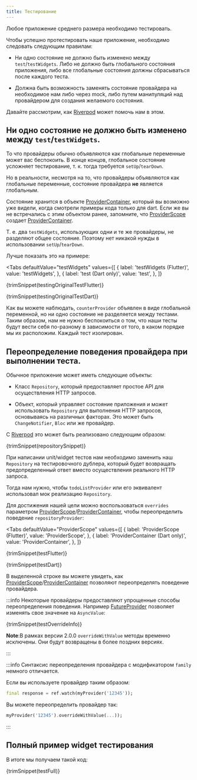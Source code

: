 ```yaml
---
title: Тестирование
---
```



Любое приложение среднего размера необходимо тестировать.

Чтобы успешно протестировать наше приложение, необходимо следовать 
следующим правилам:

- Ни одно состояние не должно быть изменено между `test`/`testWidgets`.
  Либо не должно быть глобального состояния приложения, либо
  все глобальные состояния должны сбрасываться после каждого теста.

- Должна быть возможность заменять состояние провайдера на необходимое нам
  либо через mock, либо путем манипуляций над провайдером для создания желаемого состояния.

Давайте рассмотрим, как [Riverpod] может помочь нам в этом.

## Ни одно состояние не должно быть изменено между `test`/`testWidgets`.

То что провайдеры обычно объявляются как глобальные переменные может вас беспокоить.
В конце концов, глобальное состояние усложняет тестирование, т. к. тогда требуется
`setUp`/`tearDown`.

Но в реальности, несмотря на то, что провайдеры объявляются как глобальные переменные,
состояние провайдера **не** является глобальным.

Состояние хранится в объекте [ProviderContainer], который вы возможно уже видели, когда
смотрели примеры кода только для dart.
Если же вы не встречались с этим объектом ранее, запомните, что [ProviderScope]
создает [ProviderContainer].

Т. е. два `testWidgets`, использующих одни и те же провайдеры, не разделяют общее состояние.
Поэтому нет никакой нужды в использовании `setUp`/`tearDown`.

Лучше показать это на примере:

<Tabs
  defaultValue="testWidgets"
  values={[
    { label: 'testWidgets (Flutter)', value: 'testWidgets', },
    { label: 'test (Dart only)', value: 'test', },
  ]}
>
<TabItem value="testWidgets">

<CodeBlock>{trimSnippet(testingOriginalTestFlutter)}</CodeBlock>

</TabItem>
<TabItem value="test">

<CodeBlock>{trimSnippet(testingOriginalTestDart)}</CodeBlock>

</TabItem>
</Tabs>

Как вы можете наблюдать, `counterProvider` объявлен в виде глобальной переменной,
но ни одно состояние не разделяется между тестами.
Таким образом, нам не нужно беспокоиться о том, что наши тесты будут вести себя 
по-разному в зависимости от того, в каком порядке мы их расположим. Каждый
тест изолирован.

## Переопределение поведения провайдера при выполнении теста.

Обычное приложение может иметь следующие объекты:

- Класс `Repository`, который предоставляет простое API для осуществления
  HTTP запросов.

- Объект, который управляет состояние приложения и может использовать `Repository`
  для выполнения HTTP запросов, основываясь на различных факторах.
  Это может быть `ChangeNotifier`, `Bloc` или же провайдер.

С  [Riverpod] это может быть реализовано следующим образом:

<CodeBlock>{trimSnippet(repositorySnippet)}</CodeBlock>

При написании unit/widget тестов нам необходимо заменить наш `Repository` на
тестировочного дублера, который будет возвращать предопределенный ответ
вместо осуществления реального HTTP запроса.

Тогда нам нужно, чтобы `todoListProvider` или его эквивалент использовал мок
реализацию `Repository`.

Для достижения нашей цели можно воспользоваться `overrides` параметром
[ProviderScope]/[ProviderContainer], чтобы переопределить поведение `repositoryProvider`:

<Tabs
  defaultValue="ProviderScope"
  values={[
    { label: 'ProviderScope (Flutter)', value: 'ProviderScope', },
    { label: 'ProviderContainer (Dart only)', value: 'ProviderContainer', },
  ]}
>
<TabItem value="ProviderScope">

<CodeBlock>{trimSnippet(testFlutter)}</CodeBlock>

</TabItem>
<TabItem value="ProviderContainer">

<CodeBlock>{trimSnippet(testDart)}</CodeBlock>

</TabItem>
</Tabs>

В выделенной строке вы можете увидеть, как [ProviderScope]/[ProviderContainer]
позволяют переопределять поведение провайдера.

:::info
Некоторые провайдеры предоставляют упрощенные способы переопределения поведения.
Например [FutureProvider] позволяет изменять свое значение на `AsyncValue`:

<CodeBlock>{trimSnippet(testOverrideInfo)}</CodeBlock>

**Note**:В рамках версии 2.0.0 `overrideWithValue` методы временно исключены. Они будут возвращены в более поздних версиях.

:::

:::info
Синтаксис переопределения провайдера с модификатором `family`
немного отличается.

Если вы используете провайдер таким образом:

```dart
final response = ref.watch(myProvider('12345'));
```

Вы можете переопределить провайдер так:

```dart
myProvider('12345').overrideWithValue(...));
```

:::

## Полный пример widget тестирования

В итоге мы получаем такой код:

<CodeBlock>{trimSnippet(testFull)}</CodeBlock>

[riverpod]: https://github.com/rrousselgit/riverpod
[providerscope]: https://pub.dev/documentation/flutter_riverpod/latest/flutter_riverpod/ProviderScope-class.html
[providercontainer]: https://pub.dev/documentation/riverpod/latest/riverpod/ProviderContainer-class.html
[futureprovider]: https://pub.dev/documentation/hooks_riverpod/3.0.0-dev.16/hooks_riverpod/FutureProvider-class.html
[zone]: https://api.flutter.dev/flutter/dart-async/Zone-class.html
